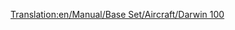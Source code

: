 [[Translation:en/Manual/Base Set/Aircraft/Darwin 100]]

{{en/Manual/Base Set/Aircraft/Aircraft|Name=Darwin 100
|Image=[[File:en/Manual/Base Set/Aircraft/Boeing727.png|FPP Dart]]
|Cost=36.919 (73,828)
|Speed=947 kph (592 MPH)
|Annual=6.750 (13,500)
|Designed=1962
|Lifespan=25
|Capacity=170 passengers & 35 bags of mail
|Description=First Darwin plane, the new name for the Boeing planes.
|Real-lifeWikilink=Boeing 727
|Real-life=Boeing 727
}}